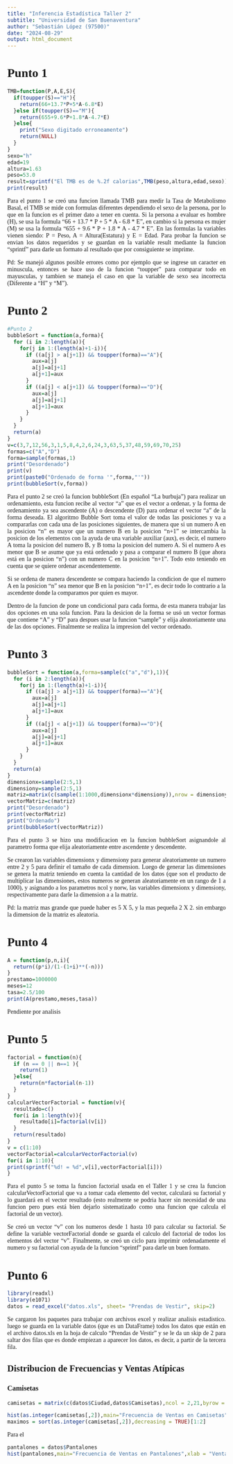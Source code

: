 ---
title: "Inferencia Estadística Taller 2"
subtitle: "Universidad de San Buenaventura"
author: "Sebastián López (97500)"
date: "2024-08-29"
output: html_document
---
<div style="text-align: justify; font-family: 'Times New Roman';">
# Punto 1

```{r}
TMB=function(P,A,E,S){
  if(toupper(S)=="H"){
    return(66+13.7*P+5*A-6.8*E)
  }else if(toupper(S)=="M"){
    return(655+9.6*P+1.8*A-4.7*E)
  }else{
    print("Sexo digitado erroneamente")
    return(NULL)
  }
}
sexo="h"
edad=19
altura=1.63
peso=53.0
result=sprintf("El TMB es de %.2f calorias",TMB(peso,altura,edad,sexo))
print(result)
```

Para el punto 1 se creó una funcion llamada TMB para medir la Tasa de Metabolismo Basal, el TMB se mide con formulas diferentes dependiendo el sexo de la persona, por lo que en la funcion es el primer dato a tener en cuenta. Si la persona a evaluar es hombre (H), se usa la formula "66 + 13.7 * P + 5 * A - 6.8 * E", en cambio si la persona es mujer (M) se usa la formula "655 + 9.6 * P + 1.8 * A - 4.7 * E". En las formulas la variables vienen siendo: P = Peso, A = Altura(Estatura) y E = Edad.
Para probar la funcion se envian los datos requeridos y se guardan en la variable result mediante la funcion "sprintf" para darle un formato al resultado que por consiguiente se imprime.

Pd: Se manejó algunos posible errores como por ejemplo que se ingrese un caracter en minuscula, entonces se hace uso de la funcion "toupper" para comparar todo en mayusculas, y tambien se maneja el caso en que la variable de sexo sea incorrecta (Diferente a "H" y "M").



# Punto 2

```{r}
#Punto 2
bubbleSort = function(a,forma){
  for (i in 2:length(a)){
    for(j in 1:(length(a)+1-i)){
      if ((a[j] > a[j+1]) && toupper(forma)=="A"){
        aux=a[j]
        a[j]=a[j+1]
        a[j+1]=aux
      }
      if ((a[j] < a[j+1]) && toupper(forma)=="D"){
        aux=a[j]
        a[j]=a[j+1]
        a[j+1]=aux
      }
    }
  }
  return(a)
}
v=c(3,7,12,56,3,1,5,8,4,2,6,24,3,63,5,37,48,59,69,70,25)
formas=c("A","D")
forma=sample(formas,1)
print("Desordenado")
print(v)
print(paste0("Ordenado de forma '",forma,"'"))
print(bubbleSort(v,forma))
```

Para el punto 2 se creó la funcion bubbleSort (En español "La burbuja") para realizar un ordenamiento, esta funcion recibe al vector "a" que es el vector a ordenar, y la forma de ordenamiento ya sea ascendente (A) o descendente (D) para ordenar el vector "a" de la forma deseada. El algoritmo Bubble Sort toma el valor de todas las posiciones y va a compararlas con cada una de las posiciones siguientes, de manera que si un numero A en la posicion "n" es mayor que un numero B en la posicion "n+1" se intercambia la posicion de los elementos con la ayuda de una variable auxiliar (aux), es decir, el numero A toma la posicion del numero B, y B toma la posicion del numero A. Si el numero A es menor que B se asume que ya está ordenado y pasa a comparar el numero B (que ahora está en la posicion "n") con un numero C en la posicion "n+1". Todo esto teniendo en cuenta que se quiere ordenar ascendentemente.

Si se ordena de manera descendente se compara haciendo la condicion de que el numero A en la posicion "n" sea menor que B en la posicion "n+1", es decir todo lo contrario a la ascendente donde la comparamos por quien es mayor.

Dentro de la funcion de pone un condicional para cada forma, de esta manera trabajar las dos opciones en una sola funcion. Para la desicion de la forma se usó un vector formas que contiene "A" y "D" para despues usar la funcion "sample" y elija aleatoriamente una de las dos opciones. Finalmente se realiza la impresion del vector ordenado.



# Punto 3

```{r}
bubbleSort = function(a,forma=sample(c("a","d"),1)){
  for (i in 2:length(a)){
    for(j in 1:(length(a)+1-i)){
      if ((a[j] > a[j+1]) && toupper(forma)=="A"){
        aux=a[j]
        a[j]=a[j+1]
        a[j+1]=aux
      }
      if ((a[j] < a[j+1]) && toupper(forma)=="D"){
        aux=a[j]
        a[j]=a[j+1]
        a[j+1]=aux
      }
    }
  }
  return(a)
}
dimensionx=sample(2:5,1)
dimensiony=sample(2:5,1)
matriz=matrix(c(sample(1:1000,dimensionx*dimensiony)),nrow = dimensiony ,ncol = dimensionx)
vectorMatriz=c(matriz)
print("Desordenado")
print(vectorMatriz)
print("Ordenado")
print(bubbleSort(vectorMatriz))
```

Para el punto 3 se hizo una modificacion en la funcion bubbleSort asignandole al parametro forma que elija aleatoriamente entre ascendente y descendente.

Se crearon las variables dimensionx y dimensiony para generar aleatoriamente un numero entre 2 y 5 para definir el tamaño de cada dimension. Luego de generar las dimensiones se genera la matriz teniendo en cuenta la cantidad de los datos (que son el producto de multiplicar las dimensiones, estos numeros se generan aleatoriamente en un rango de 1 a 1000), y asignando a los parametros ncol y norw, las variables dimensionx y dimensiony, respectivamente para darle la dimension a a la matriz.

Pd: la matriz mas grande que puede haber es 5 X 5, y la mas pequeña 2 X 2. sin embargo la dimension de la matriz es aleatoria. 



# Punto 4

```{r}
A = function(p,n,i){
  return((p*i)/(1-(1+i)**(-n)))
}
prestamo=1000000
meses=12
tasa=2.5/100
print(A(prestamo,meses,tasa))
```


Pendiente por analisis



# Punto 5

```{r}
factorial = function(n){
  if (n == 0 || n==1 ){
    return(1)
  }else{
    return(n*factorial(n-1))
  }
}
calcularVectorFactorial = function(v){
  resultado=c()
  for(i in 1:length(v)){
    resultado[i]=factorial(v[i])
  }
  return(resultado)
}
v = c(1:10)
vectorFactorial=calcularVectorFactorial(v)
for(i in 1:10){
print(sprintf("%d! = %d",v[i],vectorFactorial[i]))
}
```

Para el punto 5 se toma la funcion factorial usada en el Taller 1 y se crea la funcion calcularVectorFactorial que va a tomar cada elemento del vector, calculará su factorial y lo guardará en el vector resultado (esto realmente se podria hacer sin necesidad de una funcion pero pues está bien dejarlo sistematizado como una funcion que calcula el factorial de un vector).

Se creó un vector "v" con los numeros desde 1 hasta 10 para calcular su factorial. Se define la variable vectorFactorial donde se guarda el calculo del factorial de todos los elementos del vector "v". Finalmente, se creó un ciclo para imprimir ordenadamente el numero y su factorial con ayuda de la funcion "sprintf" para darle un buen formato.



# Punto 6

```{r}
library(readxl)
library(e1071)
datos = read_excel("datos.xls", sheet= "Prendas de Vestir", skip=2)
```

Se cargaron los paquetes para trabajar con archivos excel y realizar analisis estadistico. luego se guarda en la variable datos (que es un DataFrame) todos los datos que están en el archivo datos.xls en la hoja de calculo "Prendas de Vestir" y se le da un skip de 2 para saltar dos filas que es donde empiezan a aparecer los datos, es decir, a partir de la tercera fila.

## Distribucion de Frecuencias y Ventas Atípicas

### Camisetas
```{r}
camisetas = matrix(c(datos$Ciudad,datos$Camisetas),ncol = 2,21,byrow = FALSE)

hist(as.integer(camisetas[,2]),main="Frecuencia de Ventas en Camisetas",xlab = "Ventas", ylab = "Frecuencia", ylim = c(0,14),breaks = 10)
maximos = sort(as.integer(camisetas[,2]),decreasing = TRUE)[1:2]

```

Para el 

```{r}
pantalones = datos$Pantalones
hist(pantalones,main="Frecuencia de Ventas en Pantalones",xlab = "Ventas", ylab = "Frecuencia", ylim = c(0,14) ,breaks = 9)
```



</div>